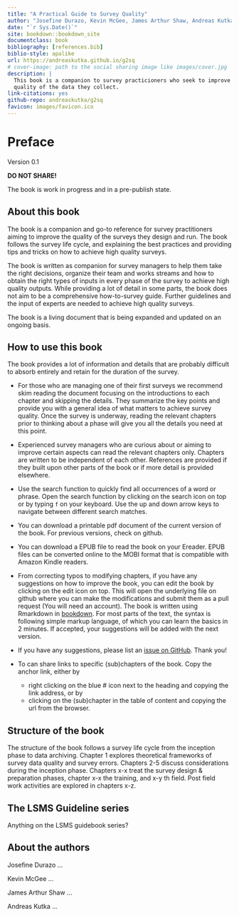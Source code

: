 ```yaml
--- 
title: "A Practical Guide to Survey Quality"
author: "Josefine Durazo, Kevin McGee, James Arthur Shaw, Andreas Kutka"
date: "`r Sys.Date()`"
site: bookdown::bookdown_site
documentclass: book
bibliography: [references.bib]
biblio-style: apalike
url: https://andreaskutka.github.io/g2sq
# cover-image: path to the social sharing image like images/cover.jpg
description: |
  This book is a companion to survey practicioners who seek to improve the 
  quality of the data they collect.
link-citations: yes
github-repo: andreaskutka/g2sq
favicon: images/favicon.ico
---
```



# Preface {-}

Version 0.1

:::: {.errorbox data-latex=""}
**DO NOT SHARE!**

The book is work in progress and in a pre-publish state. 
::::



## About this book{-}

The book is a companion and go-to reference for survey practitioners aiming to improve the quality of  the surveys they design and run. The book follows the survey life cycle, and explaining the best practices and providing tips and tricks on how to achieve high quality surveys. 

The book is written as companion for survey managers to help them take the right decisions, organize their team and works streams and how to obtain the right types of inputs in every phase of the survey to achieve high quality outputs. While providing a lot of detail in some parts, the book does not aim to be a comprehensive how-to-survey guide. Further guidelines and the input of experts are needed to achieve high quality surveys. 

The book is a living document that is being expanded and updated on an ongoing basis.


## How to use this book{-}

The book provides a lot of information and details that are probably difficult to absorb entirely and retain for the duration of the survey. 

* For those who are managing one of their first surveys we recommend skim reading the document focusing on the introductions to each chapter and skipping the details. They summarize the key points and provide you with a general idea of what matters to achieve survey quality. Once the survey is underway, reading the relevant chapters prior to thinking about a phase will give you all the details you need at this point.  

* Experienced survey managers who are curious about or aiming to improve certain aspects can read the relevant chapters only. Chapters are written to be independent of each other. References are provided if they built upon other parts of the book or if more detail is provided elsewhere.

* Use the search function to quickly find all occurrences of a word or phrase. Open the search function by clicking on the search icon on top or by typing `f` on your keyboard. Use the up and down arrow keys to navigate between different search matches.

* You can download a printable pdf document of the current version of the book. For previous versions, check on github.

* You can download a EPUB file to read the book on your Ereader. EPUB files can  be converted online to the MOBI format that is compatible with Amazon Kindle readers. 

* From correcting typos to modifying chapters, if you have any suggestions on how to improve the book, you can edit the book by clicking on the edit icon on top. This will open the underlying file on github where you can make the modifications and submit them as a pull request (You will need an account). The book is written using Rmarkdown in [bookdown](https://bookdown.org/yihui/rmarkdown-cookbook). For most parts of the text, the syntax is following simple markup language, of which you can learn the basics in 2 minutes. If accepted, your suggestions will be added with the next version. 

* If you have any suggestions, please list an [issue on GitHub](https://github.com/andreaskutka/happy-surveys/issues/new). Thank you!

- To can share links to specific (sub)chapters of the book. Copy the anchor link, either by 
    - right clicking on the blue # icon next to the heading and copying the link address, or by
    - clicking on the (sub)chapter in the table of content and copying the url from the browser. 

## Structure of the book{-}

The structure of the book follows a survey life cycle from the inception phase to data archiving. Chapter 1 explores theoretical frameworks of survey data quality and survey errors. Chapters 2-5 discuss considerations during the inception phase. Chapters x-x treat the survey design & preparation phases, chapter x-x the training, and x-y th field. Post field work activities are explored in chapters x-z. 



## The LSMS Guideline series{-}

Anything on the LSMS guidebook series?

## About the authors{-}

Josefine Durazo ...

Kevin McGee ...

James Arthur Shaw ...

Andreas Kutka ...
